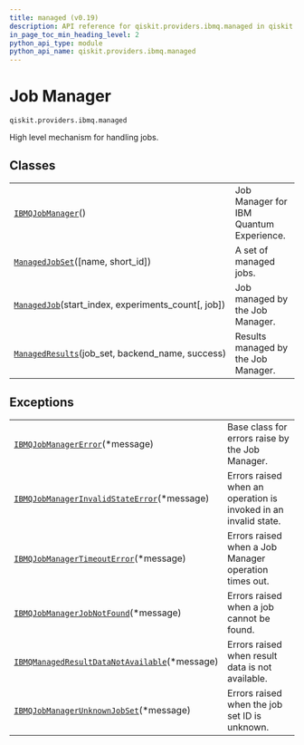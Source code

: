 ```yaml
---
title: managed (v0.19)
description: API reference for qiskit.providers.ibmq.managed in qiskit v0.19
in_page_toc_min_heading_level: 2
python_api_type: module
python_api_name: qiskit.providers.ibmq.managed
---
```


<span id="module-qiskit.providers.ibmq.managed" />

<span id="qiskit-providers-ibmq-managed" />

<span id="job-manager-qiskit-providers-ibmq-managed" />

# Job Manager

`qiskit.providers.ibmq.managed`

High level mechanism for handling jobs.

## Classes

|                                                                                                                                                   |                                         |
| ------------------------------------------------------------------------------------------------------------------------------------------------- | --------------------------------------- |
| [`IBMQJobManager`](qiskit.providers.ibmq.managed.IBMQJobManager "qiskit.providers.ibmq.managed.IBMQJobManager")()                                 | Job Manager for IBM Quantum Experience. |
| [`ManagedJobSet`](qiskit.providers.ibmq.managed.ManagedJobSet "qiskit.providers.ibmq.managed.ManagedJobSet")(\[name, short\_id])                  | A set of managed jobs.                  |
| [`ManagedJob`](qiskit.providers.ibmq.managed.ManagedJob "qiskit.providers.ibmq.managed.ManagedJob")(start\_index, experiments\_count\[, job])     | Job managed by the Job Manager.         |
| [`ManagedResults`](qiskit.providers.ibmq.managed.ManagedResults "qiskit.providers.ibmq.managed.ManagedResults")(job\_set, backend\_name, success) | Results managed by the Job Manager.     |

## Exceptions

|                                                                                                                                                                                     |                                                                 |
| ----------------------------------------------------------------------------------------------------------------------------------------------------------------------------------- | --------------------------------------------------------------- |
| [`IBMQJobManagerError`](qiskit.providers.ibmq.managed.IBMQJobManagerError "qiskit.providers.ibmq.managed.IBMQJobManagerError")(\*message)                                           | Base class for errors raise by the Job Manager.                 |
| [`IBMQJobManagerInvalidStateError`](qiskit.providers.ibmq.managed.IBMQJobManagerInvalidStateError "qiskit.providers.ibmq.managed.IBMQJobManagerInvalidStateError")(\*message)       | Errors raised when an operation is invoked in an invalid state. |
| [`IBMQJobManagerTimeoutError`](qiskit.providers.ibmq.managed.IBMQJobManagerTimeoutError "qiskit.providers.ibmq.managed.IBMQJobManagerTimeoutError")(\*message)                      | Errors raised when a Job Manager operation times out.           |
| [`IBMQJobManagerJobNotFound`](qiskit.providers.ibmq.managed.IBMQJobManagerJobNotFound "qiskit.providers.ibmq.managed.IBMQJobManagerJobNotFound")(\*message)                         | Errors raised when a job cannot be found.                       |
| [`IBMQManagedResultDataNotAvailable`](qiskit.providers.ibmq.managed.IBMQManagedResultDataNotAvailable "qiskit.providers.ibmq.managed.IBMQManagedResultDataNotAvailable")(\*message) | Errors raised when result data is not available.                |
| [`IBMQJobManagerUnknownJobSet`](qiskit.providers.ibmq.managed.IBMQJobManagerUnknownJobSet "qiskit.providers.ibmq.managed.IBMQJobManagerUnknownJobSet")(\*message)                   | Errors raised when the job set ID is unknown.                   |

